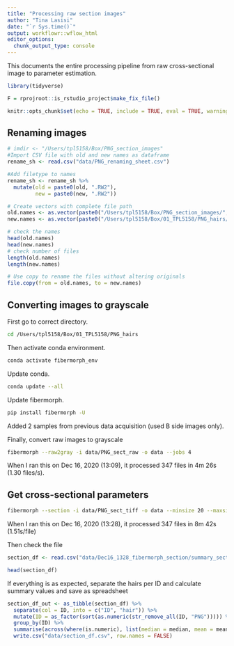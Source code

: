 ```yaml
---
title: "Processing raw section images"
author: "Tina Lasisi"
date: "`r Sys.time()`"
output: workflowr::wflow_html
editor_options:
  chunk_output_type: console
---
```

This documents the entire processing pipeline from raw cross-sectional image to parameter estimation.

```r
library(tidyverse)

F = rprojroot::is_rstudio_project$make_fix_file()

knitr::opts_chunk$set(echo = TRUE, include = TRUE, eval = TRUE, warning = FALSE, message = FALSE)
```

## Renaming images

```r

# imdir <- "/Users/tpl5158/Box/PNG_section_images"
#Import CSV file with old and new names as dataframe
rename_sh <- read.csv("data/PNG_renaming_sheet.csv")

#Add filetype to names
rename_sh <- rename_sh %>% 
  mutate(old = paste0(old, ".RW2"),
         new = paste0(new, ".RW2"))

# Create vectors with complete file path
old.names <- as.vector(paste0("/Users/tpl5158/Box/PNG_section_images/", rename_sh$location, "/", rename_sh$old))
new.names <- as.vector(paste0("/Users/tpl5158/Box/01_TPL5158/PNG_hairs/data/", "PNG_sect_raw/", rename_sh$new))

# check the names
head(old.names)
head(new.names)
# check number of files
length(old.names)
length(new.names)

# Use copy to rename the files without altering originals
file.copy(from = old.names, to = new.names)


```

## Converting images to grayscale

First go to correct directory.
```bash
cd /Users/tpl5158/Box/01_TPL5158/PNG_hairs
```

Then activate conda environment.
```bash
conda activate fibermorph_env
```

Update conda.
```bash
conda update --all
```

Update fibermorph.
```bash
pip install fibermorph -U
```

Added 2 samples from previous data acquisition (used B side images only).

Finally, convert raw images to grayscale
```bash
fibermorph --raw2gray -i data/PNG_sect_raw -o data --jobs 4
```
When I ran this on Dec 16, 2020 (13:09), it processed 347 files in 4m 26s (1.30 files/s).

## Get cross-sectional parameters
```bash
fibermorph --section -i data/PNG_sect_tiff -o data --minsize 20 --maxsize 150 --resolution_mu 4.25 --jobs 4
```

When I ran this on Dec 16, 2020 (13:28), it processed 347 files in 8m 42s (1.51s/file)

Then check the file 
```r

section_df <- read.csv("data/Dec16_1328_fibermorph_section/summary_section_data.csv")

head(section_df)
```

If everything is as expected, separate the hairs per ID and calculate summary values and save as spreadsheet
```r
section_df_out <- as_tibble(section_df) %>% 
  separate(col = ID, into = c("ID", "hair")) %>% 
  mutate(ID = as_factor(sort(as.numeric(str_remove_all(ID, "PNG"))))) %>% 
  group_by(ID) %>% 
  summarise(across(where(is.numeric), list(median = median, mean = mean, sd = sd), .names = "{.col}_{.fn}")) %>% 
  write.csv("data/section_df.csv", row.names = FALSE)
```

